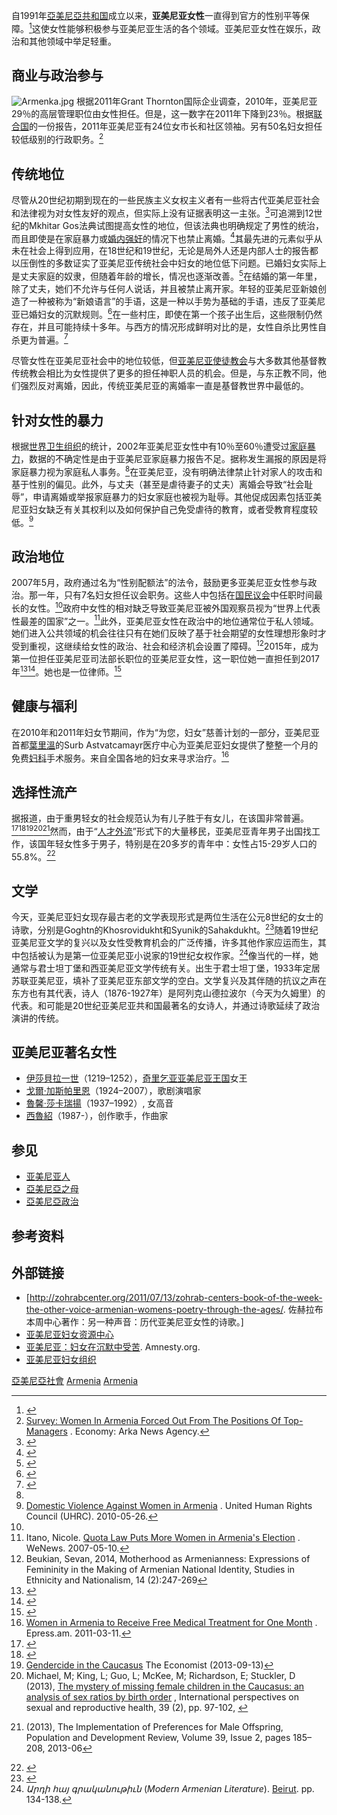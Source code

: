 {{Infobox women
|image         = File:Նոր Ջուղայի տարազ.jpg
|caption       = 身着民族服装的亚美尼亚妇女
|gii           = 0.340 (2012)
|gii_rank      = 59
|matdeath      = 30 (2010)
|womparl       = 10.7% (2012)
|femed         = 94.1% (2010)
|womlab        = 59% (2014)<ref name="worldbank">{{cite web|url=http://data.worldbank.org/indicator/SL.TLF.ACTI.FE.ZS/countries|publisher=data.worldbank.org|title=Labor force participation rate, female (% of female population ages 15-64) (modeled ILO estimate) | Data|accessdate=2017-03-03|archive-date=2015-10-14|archive-url=https://web.archive.org/web/20151014234232/http://data.worldbank.org/indicator/SL.TLF.ACTI.FE.ZS/countries|dead-url=no}}</ref>
| ggg          = 0.684 (2020)
| ggg_rank     = 98
| ggg_ref      = <ref name="ggr">{{cite web|title=The Global Gender Gap Report 2020|url=https://www.weforum.org/reports/gender-gap-2020-report-100-years-pay-equality|accessdate=2020-11-09|archive-date=2021-02-13|archive-url=https://web.archive.org/web/20210213113412/https://www.weforum.org/reports/gender-gap-2020-report-100-years-pay-equality|dead-url=no}}</ref>}}
{{Women in society sidebar}}
自1991年[[亞美尼亞共和国|亞美尼亞共和国]]成立以来，'''亚美尼亚女性'''一直得到官方的性别平等保障。<ref>{{Cite web|title=Constitution of the Republic of Armenia - Library - The President of the Republic of Armenia|url=https://www.president.am/en/constitution-2015/|website=www.president.am|language=en|access-date=2020-06-01|archive-date=2020-04-04|archive-url=https://web.archive.org/web/20200404152021/https://www.president.am/en/constitution-2015/|dead-url=no}}</ref>这使女性能够积极参与亚美尼亚生活的各个领域。亚美尼亚女性在娱乐，政治和其他领域中举足轻重。

==商业与政治参与==
[[File:Armenka.jpg|thumbnail]]
根据2011年Grant Thornton国际企业调查，2010年，亚美尼亚29％的高层管理职位由女性担任。但是，这一数字在2011年下降到23％。根据[[联合国|联合国]]的一份报告，2011年亚美尼亚有24位女市长和社区领袖。另有50名妇女担任较低级别的行政职务。<ref name=Arka>[http://www.arka.am/eng/economy/2011/03/12/24553.html Survey: Women In Armenia Forced Out From The Positions Of Top-Managers] {{Wayback|url=http://www.arka.am/eng/economy/2011/03/12/24553.html |date=20110719125133 }}. Economy: Arka News Agency.</ref>

==传统地位==
尽管从20世纪初期到现在的一些民族主义女权主义者有一些将古代亚美尼亚社会和法律视为对女性友好的观点，但实际上没有证据表明这一主张。<ref name="google">{{cite book|title=A History of Armenian Women's Writing, 1880-1922|author=Rowe, V.|date=2003|publisher=Cambridge Scholars|isbn=9781904303237|url=https://books.google.com/books?id=mOvE4Ec-_oEC&pg=PA86|page=86|accessdate=2017-03-03|archive-date=2020-06-14|archive-url=https://web.archive.org/web/20200614161933/https://books.google.com/books?id=mOvE4Ec-_oEC&pg=PA86|dead-url=no}}</ref>可追溯到12世纪的Mkhitar Gos法典试图提高女性的地位，但该法典也明确规定了男性的统治，而且即使是在家庭暴力或[[婚内强奸|婚内强奸]]的情况下也禁止离婚。<ref name="google2">{{cite book|title=The Political Economy of Human Rights in Armenia: Authoritarianism and Democracy in a Former Soviet Republic|author=Payaslian, S.|date=2011|publisher=I.B.Tauris|isbn=9780857731692|url=https://books.google.com/books?id=nqv3AgAAQBAJ&pg=PA55|page=55|accessdate=2017-03-03|archive-date=2020-06-26|archive-url=https://web.archive.org/web/20200626121557/https://books.google.com/books?id=nqv3AgAAQBAJ&pg=PA55|dead-url=no}}</ref>其最先进的元素似乎从未在社会上得到应用，在18世纪和19世纪，无论是局外人还是内部人士的报告都以压倒性的多数证实了亚美尼亚传统社会中妇女的地位低下问题。已婚妇女实际上是丈夫家庭的奴隶，但随着年龄的增长，情况也逐渐改善。<ref name="everyculture">{{cite web|url=http://www.everyculture.com/Russia-Eurasia-China/Armenians-Marriage-and-Family.html|publisher=everyculture.com|title=Marriage and family - Armenians|accessdate=2017-03-03|archive-date=2021-02-06|archive-url=https://web.archive.org/web/20210206054417/https://www.everyculture.com/Russia-Eurasia-China/Armenians-Marriage-and-Family.html|dead-url=no}}</ref>在结婚的第一年里，除了丈夫，她们不允许与任何人说话，并且被禁止离开家。年轻的亚美尼亚新娘创造了一种被称为“新娘语言”的手语，这是一种以手势为基础的手语，违反了亚美尼亚已婚妇女的沉默规则。<ref>{{Cite web|url=https://csw.ucla.edu/2017/03/14/harsneren-language-armenian-bride/|title=Harsneren: Language of the Armenian Bride|last=Kekejian, Carla|date=2017-03-14|website=Center for the Study of Women|language=en-US|access-date=2019-11-23|archive-date=2021-01-29|archive-url=https://web.archive.org/web/20210129223353/https://csw.ucla.edu/2017/03/14/harsneren-language-armenian-bride/|dead-url=no}}</ref>在一些村庄，即使在第一个孩子出生后，这些限制仍然存在，并且可能持续十多年。与西方的情况形成鲜明对比的是，女性自杀比男性自杀更为普遍。<ref name="google3">{{cite book|url=https://books.google.com/books?id=AC4BAAAAQAAJ&pg=PA151|title=The earth and its inhabitants. The universal geography, ed. by E.G. Ravenstein (A.H. Keane).|author1=Reclus, J.J.É.|author2=Ravenstein, E.G.|author3=Keane, A.H.|date=1878|publisher=J.S. Virtue|isbn=|location=|page=151|accessdate=2018-06-22|archive-date=2020-06-14|archive-url=https://web.archive.org/web/20200614161929/https://books.google.com/books?id=AC4BAAAAQAAJ&pg=PA151|dead-url=no}}</ref>

尽管女性在亚美尼亚社会中的地位较低，但[[亚美尼亚使徒教会|亚美尼亚使徒教会]]与大多数其他基督教传统教会相比为女性提供了更多的担任神职人员的机会。但是，与东正教不同，他们强烈反对离婚，因此，传统亚美尼亚的离婚率一直是基督教世界中最低的。

==针对女性的暴力==
根据[[世界卫生组织|世界卫生组织]]的统计，2002年亚美尼亚女性中有10％至60％遭受过[[家庭暴力|家庭暴力]]，数据的不确定性是由于亚美尼亚家庭暴力报告不足。据称发生漏报的原因是将家庭暴力视为家庭私人事务。<ref name=UHRC/>在亚美尼亚，没有明确法律禁止针对家人的攻击和基于性别的偏见。此外，与丈夫（甚至是虐待妻子的丈夫）离婚会导致“社会耻辱”，申请离婚或举报家庭暴力的妇女家庭也被视为耻辱。其他促成因素包括亚美尼亚妇女缺乏有关其权利以及如何保护自己免受虐待的教育，或者受教育程度较低。<ref name="UHRC">[http://www.unitedhumanrights.org/2010/05/domestic-violence-against-women-in-armenia Domestic Violence Against Women in Armenia] {{Wayback|url=http://www.unitedhumanrights.org/2010/05/domestic-violence-against-women-in-armenia |date=20180622140059 }}. United Human Rights Council (UHRC). 2010-05-26.</ref>

==政治地位==
2007年5月，政府通过名为“性别配额法”的法令，鼓励更多亚美尼亚女性参与政治。那一年，只有7名妇女担任议会职务。这些人中包括在[[国民议会_(亚美尼亚)|国民议会]]中任职时间最长的女性{{tsl|en|Hranush Hakobyan||赫拉努什·哈科比亚}}。<ref name=WNO/>政府中女性的相对缺乏导致亚美尼亚被外国观察员视为“世界上代表性最差的国家”之一。<ref name="WNO">Itano, Nicole. [http://www.womensenews.org/story/the-world/070510/quota-law-puts-more-women-armenias-election Quota Law Puts More Women in Armenia's Election] {{Wayback|url=http://www.womensenews.org/story/the-world/070510/quota-law-puts-more-women-armenias-election |date=20160119174606 }}. WeNews. 2007-05-10.</ref>此外，亚美尼亚女性在政治中的地位通常位于私人领域。她们进入公共领域的机会往往只有在她们反映了基于社会期望的女性理想形象时才受到重视，这继续给女性的政治、社会和经济机会设置了障碍。<ref>Beukian, Sevan, 2014, Motherhood as Armenianness: Expressions of Femininity in the Making of Armenian National Identity, Studies in Ethnicity and Nationalism, 14 (2):247-269</ref>2015年，{{tsl|en|Arpine Hovhannisyan||Arpine Hovhannisyan}}成为第一位担任亚美尼亚司法部长职位的亚美尼亚女性，这一职位她一直担任到2017年<ref>{{Cite news|url=http://asbarez.com/139532/arpine-hovhannisyan-appointed-justice-minister-of-armenia/|title=Arpine Hovhannisyan Appointed Justice Minister of Armenia|last=|first=|date=2015-09-04|work=Asbarez|access-date=2018-06-22|archive-date=2021-01-29|archive-url=https://web.archive.org/web/20210129081821/http://asbarez.com/139532/arpine-hovhannisyan-appointed-justice-minister-of-armenia/|dead-url=no}}</ref><ref>{{Cite news|url=http://www.tert.am/en/news/2017/05/17/arpine-hovhannisyan/2374503|title=Armenia's justice minister sacked|last=|first=|date=2015-05-17|work=Tert.am|access-date=2018-06-22|archive-date=2019-04-25|archive-url=https://web.archive.org/web/20190425064051/https://www.tert.am/en/news/2017/05/17/arpine-hovhannisyan/2374503|dead-url=no}}</ref>。她也是一位律师。<ref>{{Cite web|url=http://www.parliament.am/deputies.php?sel=details&ID=1158&lang=eng|title=Arpine Hovhannisyan|website=National Assembly of the Republic of Armenia|access-date=2018-06-22|archive-date=2020-10-29|archive-url=https://web.archive.org/web/20201029003349/http://www.parliament.am/deputies.php?sel=details&ID=1158&lang=eng|dead-url=no}}</ref>

==健康与福利==
在2010年和2011年妇女节期间，作为“为您，妇女”慈善计划的一部分，亚美尼亚首都[[葉里溫|葉里溫]]的Surb Astvatcamayr医疗中心为亚美尼亚妇女提供了整整一个月的免费[[婦科學|妇科]]手术服务。来自全国各地的妇女来寻求治疗。<ref name=Epress>[http://www.epress.am/en/2011/03/11/women-in-armenia-to-receive-free-medical-treatment-for-one-month/ Women in Armenia to Receive Free Medical Treatment for One Month] {{Wayback|url=http://www.epress.am/en/2011/03/11/women-in-armenia-to-receive-free-medical-treatment-for-one-month/ |date=20200103132545 }}. Epress.am. 2011-03-11.</ref>

==选择性流产==
据报道，由于重男轻女的社会规范认为有儿子胜于有女儿，{{tsl|en|Sex selective abortion||性别选择性流产}}在该国非常普遍。<ref name="bbc">{{cite web|url=https://www.bbc.com/news/world-europe-16248511|publisher=bbc.com|title=Fears grow over Caucasus selective abortions of girls - BBC News|date=2011-12-19|accessdate=2017-03-03|archive-date=2016-06-25|archive-url=https://web.archive.org/web/20160625022459/http://www.bbc.com/news/world-europe-16248511|dead-url=no}}</ref><ref>{{Cite web |url=https://www.irex.org/sites/default/files/2012-2013%20STG%20Scholar%20Research%20Brief%20-Final.pdf |title=2012-2013 STG Scholar Research Brief -Final |accessdate=2020-11-09 |archive-date=2015-12-08 |archive-url=https://web.archive.org/web/20151208061900/https://www.irex.org/sites/default/files/2012-2013%20STG%20Scholar%20Research%20Brief%20-Final.pdf |dead-url=yes }}</ref><ref name=teconomist>[https://www.economist.com/news/europe/21586617-son-preference-once-suppressed-reviving-alarmingly-gendercide-caucasus Gendercide in the Caucasus] {{Wayback|url=https://www.economist.com/news/europe/21586617-son-preference-once-suppressed-reviving-alarmingly-gendercide-caucasus |date=20170914204741 }} The Economist (2013-09-13)</ref><ref>Michael, M; King, L; Guo, L; McKee, M; Richardson, E; Stuckler, D (2013), [http://researchonline.lshtm.ac.uk/1130041/1/3909713.pdf The mystery of missing female children in the Caucasus: an analysis of sex ratios by birth order] {{Wayback|url=http://researchonline.lshtm.ac.uk/1130041/1/3909713.pdf |date=20190426231731 }}, International perspectives on sexual and reproductive health, 39 (2), pp. 97-102, {{ISSN|1944-0391}}</ref><ref name="John Bongaarts 2013 pages 185">{{tsl|en|John Bongaarts||John Bongaarts}} (2013), The Implementation of Preferences for Male Offspring, Population and Development Review, Volume 39, Issue 2, pages 185–208, 2013-06</ref>然而，由于“[[人才外流|人才外流]]”形式下的大量移民，亚美尼亚青年男子出国找工作，该国年轻女性多于男子，特别是在20多岁的青年中：女性占15-29岁人口的55.8%。<ref>{{Cite web |url=http://www.un.am/up/library/Labor%20Market_Armenia_eng.pdf |title=Labor Market Armenia transitions of young women and men in Armenia |accessdate=2020-11-09 |archive-date=2015-12-08 |archive-url=https://web.archive.org/web/20151208111525/http://www.un.am/up/library/Labor%20Market_Armenia_eng.pdf |dead-url=no }}</ref>

==文学==
今天，亚美尼亚妇女现存最古老的文学表现形式是两位生活在公元8世纪的女士的诗歌，分别是Goghtn的Khosrovidukht和Syunik的Sahakdukht。<ref>{{cite book |title=The Other Voice: Armenian Women's Poetry Through the Ages | place=Boston | publisher=AIWA Press, Armenian International Women's Association | isbn=0964878747 | last=Der-Hovanessian | first=Diana }}</ref>随着19世纪亚美尼亚文学的复兴以及女性受教育机会的广泛传播，许多其他作家应运而生，其中包括被认为是第一位亚美尼亚小说家的19世纪女权作家{{tsl|en|Srpouhi Dussap||Srpouhi Dussap}}。<ref name=MAL>''Արդի հայ գրականութիւն'' (''Modern Armenian Literature''). [[贝鲁特|Beirut]]. pp. 134-138.</ref>像当代的{{tsl|en|Zabel Sibil Asadour||Zabel Sibil Asadour}}一样，她通常与君士坦丁堡和西亚美尼亚文学传统有关。{{tsl|en|Zabel Yesayan||扎贝尔·叶萨扬}}出生于君士坦丁堡，1933年定居苏联亚美尼亚，填补了亚美尼亚东部文学的空白。文学复兴及其伴随的抗议之声在东方也有其代表，诗人{{tsl|en|Shushanik Kurghinian||舒阿尼克·库尔吉尼安}}（1876-1927年）是阿列克山德拉波尔（今天为久姆里）的代表。{{tsl|en|Sylvia Kaputikyan||Sylvia Kaputikyan}}和{{tsl|en|Maro Markarian||Maro Markarian}}可能是20世纪亚美尼亚共和国最著名的女诗人，并通过诗歌延续了政治演讲的传统。

==亚美尼亚著名女性==
*[[伊莎貝拉一世_(小亞美尼亞)|伊莎貝拉一世]]（1219–1252），[[奇里乞亚亚美尼亚王国|奇里乞亚亚美尼亚王国]]女王
*[[戈爾·加斯帕里恩|戈爾·加斯帕里恩]]（1924–2007），歌剧演唱家
*[[魯馨·莎卡瑞揚|魯馨·莎卡瑞揚]]（1937–1992）, 女高音
*[[西魯紹|西魯紹]]（1987-），创作歌手，作曲家

==参见==
*[[亚美尼亚人|亚美尼亚人]]
*[[亞美尼亞之母|亞美尼亞之母]]
*[[亞美尼亞政治|亞美尼亞政治]]

==参考资料==
{{Reflist|2}}

==外部链接==
{{Commons category|Women of Armenia}}
*[http://zohrabcenter.org/2011/07/13/zohrab-centers-book-of-the-week-the-other-voice-armenian-womens-poetry-through-the-ages/. 佐赫拉布本周中心著作：另一种声音：历代亚美尼亚女性的诗歌。] {{Wayback|url=http://zohrabcenter.org/2011/07/13/zohrab-centers-book-of-the-week-the-other-voice-armenian-womens-poetry-through-the-ages/. |date=20201201014428 }}
*[http://www.womenofarmenia.org/ 亚美尼亚妇女资源中心] {{Wayback|url=http://www.womenofarmenia.org/ |date=20210208165751 }}
*[https://www.amnesty.org/en/for-media/press-releases/armenia-women-suffer-silence-20081113 亚美尼亚：妇女在沉默中受苦]{{Wayback|url=https://www.amnesty.org/en/for-media/press-releases/armenia-women-suffer-silence-20081113 |date=20141028015130 }}. Amnesty.org. 
*[http://www.distel.ca/womlist/countries/armenia.html 亚美尼亚妇女组织] {{Wayback|url=http://www.distel.ca/womlist/countries/armenia.html |date=20210130234914 }}

{{Asia topic|女性}}

{{DEFAULTSORT:Women In Armenia}}
[[Category:亞美尼亞社會|]]
[[Category:亚洲各国女性|Armenia]]
[[Category:欧洲各国女性|Armenia]]